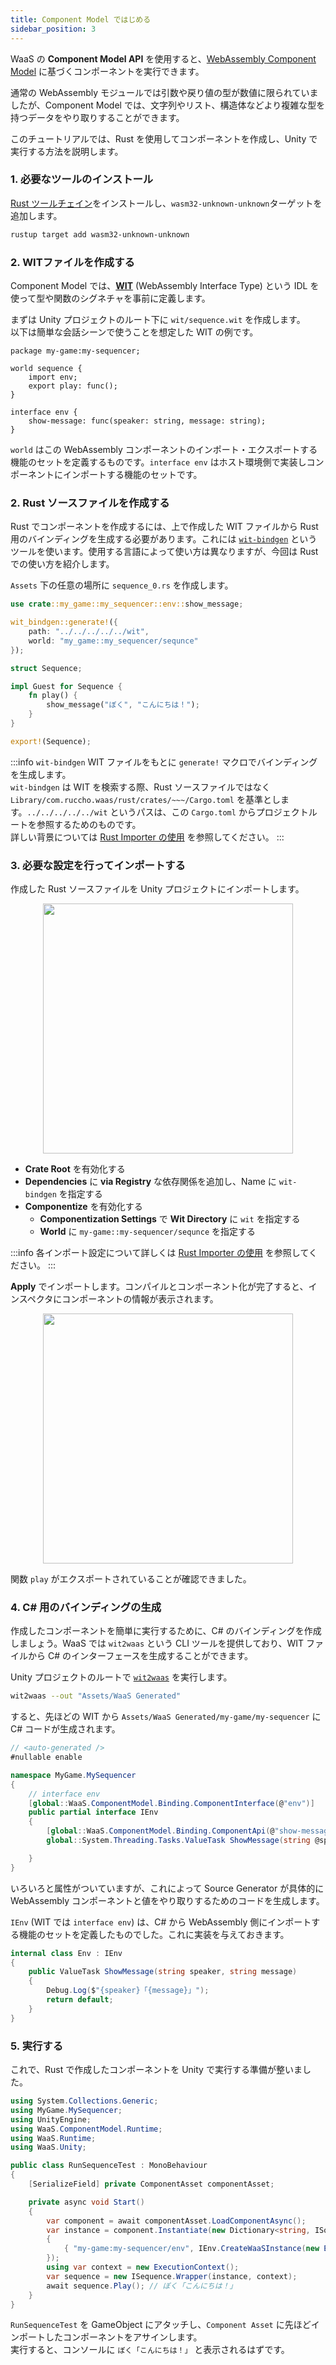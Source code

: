 ```yaml
---
title: Component Model ではじめる
sidebar_position: 3
---
```



WaaS の **Component Model API** を使用すると、[WebAssembly Component Model](https://component-model.bytecodealliance.org/) に基づくコンポーネントを実行できます。

通常の WebAssembly モジュールでは引数や戻り値の型が数値に限られていましたが、Component Model では、文字列やリスト、構造体などより複雑な型を持つデータをやり取りすることができます。

このチュートリアルでは、Rust を使用してコンポーネントを作成し、Unity で実行する方法を説明します。

### 1. 必要なツールのインストール

[Rust ツールチェイン](https://www.rust-lang.org/ja/learn/get-started)をインストールし、`wasm32-unknown-unknown`ターゲットを追加します。

```sh
rustup target add wasm32-unknown-unknown
```

### 2. WITファイルを作成する

Component Model では、[**WIT**](https://component-model.bytecodealliance.org/design/wit.html) (WebAssembly Interface Type) という IDL を使って型や関数のシグネチャを事前に定義します。

まずは Unity プロジェクトのルート下に `wit/sequence.wit` を作成します。  
以下は簡単な会話シーンで使うことを想定した WIT の例です。

```wit
package my-game:my-sequencer;

world sequence {
    import env;
    export play: func();
}

interface env {
    show-message: func(speaker: string, message: string);
}
```

`world` はこの WebAssembly コンポーネントのインポート・エクスポートする機能のセットを定義するものです。`interface env` はホスト環境側で実装しコンポーネントにインポートする機能のセットです。

### 2. Rust ソースファイルを作成する

Rust でコンポーネントを作成するには、上で作成した WIT ファイルから Rust 用のバインディングを生成する必要があります。これには [`wit-bindgen`](https://github.com/bytecodealliance/wit-bindgen) というツールを使います。使用する言語によって使い方は異なりますが、今回は Rust での使い方を紹介します。

`Assets` 下の任意の場所に `sequence_0.rs` を作成します。

```rust
use crate::my_game::my_sequencer::env::show_message;

wit_bindgen::generate!({
    path: "../../../../../wit",
    world: "my_game::my_sequencer/sequnce"
});

struct Sequence;

impl Guest for Sequence {
    fn play() {
        show_message("ぼく", "こんにちは！");
    }
}

export!(Sequence);
```

:::info
`wit-bindgen` WIT ファイルをもとに `generate!` マクロでバインディングを生成します。  
`wit-bindgen` は WIT を検索する際、Rust ソースファイルではなく `Library/com.ruccho.waas/rust/crates/~~~/Cargo.toml` を基準とします。`../../../../../wit` というパスは、この `Cargo.toml` からプロジェクトルートを参照するためのものです。  
詳しい背景については [Rust Importer の使用](../unity-integration/rust.mdx) を参照してください。
:::

### 3. 必要な設定を行ってインポートする

作成した Rust ソースファイルを Unity プロジェクトにインポートします。

<center>
    <img src={rustImporterComponentSettingsImage} width="400" />
</center>

- **Crate Root** を有効化する
- **Dependencies** に **via Registry** な依存関係を追加し、Name に `wit-bindgen` を指定する
- **Componentize** を有効化する
  - **Componentization Settings** で **Wit Directory** に `wit` を指定する
  - **World** に `my-game::my-sequencer/sequnce` を指定する

:::info
各インポート設定について詳しくは [Rust Importer の使用](../unity-integration/rust.mdx) を参照してください。
:::

**Apply** でインポートします。コンパイルとコンポーネント化が完了すると、インスペクタにコンポーネントの情報が表示されます。

<center>
    <img src={rustImporterImportedComponentImage} width="400" />
</center>

関数 `play` がエクスポートされていることが確認できました。

### 4. C# 用のバインディングの生成

作成したコンポーネントを簡単に実行するために、C# のバインディングを作成しましょう。WaaS では `wit2waas` という CLI ツールを提供しており、WIT ファイルから C# のインターフェースを生成することができます。

Unity プロジェクトのルートで [`wit2waas`](../component-model/wit2waas.mdx) を実行します。

```sh
wit2waas --out "Assets/WaaS Generated"
```

すると、先ほどの WIT から `Assets/WaaS Generated/my-game/my-sequencer` に C# コードが生成されます。

```csharp
// <auto-generated />
#nullable enable

namespace MyGame.MySequencer
{
    // interface env
    [global::WaaS.ComponentModel.Binding.ComponentInterface(@"env")]
    public partial interface IEnv
    {
        [global::WaaS.ComponentModel.Binding.ComponentApi(@"show-message")]
        global::System.Threading.Tasks.ValueTask ShowMessage(string @speaker, string @message);

    }
}
```

いろいろと属性がついていますが、これによって Source Generator が具体的に WebAssembly コンポーネントと値をやり取りするためのコードを生成します。

`IEnv` (WIT では `interface env`) は、C# から WebAssembly 側にインポートする機能のセットを定義したものでした。これに実装を与えておきます。

```csharp
internal class Env : IEnv
{
    public ValueTask ShowMessage(string speaker, string message)
    {
        Debug.Log($"{speaker}「{message}」");
        return default;
    }
}
```

### 5. 実行する

これで、Rust で作成したコンポーネントを Unity で実行する準備が整いました。

```csharp
using System.Collections.Generic;
using MyGame.MySequencer;
using UnityEngine;
using WaaS.ComponentModel.Runtime;
using WaaS.Runtime;
using WaaS.Unity;

public class RunSequenceTest : MonoBehaviour
{
    [SerializeField] private ComponentAsset componentAsset;

    private async void Start()
    {
        var component = await componentAsset.LoadComponentAsync();
        var instance = component.Instantiate(new Dictionary<string, ISortedExportable>()
        {
            { "my-game:my-sequencer/env", IEnv.CreateWaaSInstance(new Env()) }
        });
        using var context = new ExecutionContext();
        var sequence = new ISequence.Wrapper(instance, context);
        await sequence.Play(); // ぼく「こんにちは！」
    }
}
```

`RunSequenceTest` を GameObject にアタッチし、`Component Asset` に先ほどインポートしたコンポーネントをアサインします。  
実行すると、コンソールに `ぼく「こんにちは！」` と表示されるはずです。